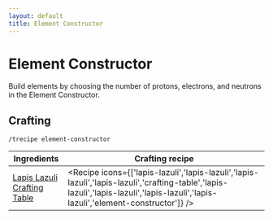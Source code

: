 ```yaml
---
layout: default
title: Element Constructor
---
```



Element Constructor
===================

Build elements by choosing the number of protons, electrons, and neutrons in the Element Constructor.

## Crafting

`/trecipe element-constructor`

| Ingredients | Crafting recipe |
| ----------- | --------------- |
| [Lapis Lazuli](https://minecraft.wiki/w/Lapis_Lazuli)<br/>[Crafting Table](https://minecraft.wiki/w/Crafting_Table) | <Recipe icons={['lapis-lazuli','lapis-lazuli','lapis-lazuli','lapis-lazuli','crafting-table','lapis-lazuli','lapis-lazuli','lapis-lazuli','lapis-lazuli','element-constructor']} /> |
